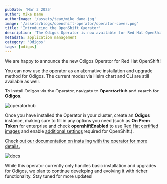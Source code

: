 ```yaml
---
pubDate: 'Mar 3 2025'
author: Mike Dame
authorImage: '/assets/team/mike_dame.jpg'
image: '/assets/blogs/openshift-operator/operator-cover.png'
title: 'Introducing the OpenShift Operator'
description: 'The Odigos Operator is now available for Red Hat OpenShift'
metadata: application management
category: 'Odigos'
tags: [odigos]
---
```


We are happy to announce the new Odigos Operator for Red Hat OpenShift!

You can now use the operator as an alternative installation and upgrade method for Odigos. The current modes via Helm chart and CLI are still available as well.

To install Odigos via the Operator, navigate to **OperatorHub** and search for **Odigos**.

![operatorhub](/assets/blogs/openshift-operator/operator-install.png)

Once you have installed the Operator in your cluster, create an **Odigos** instance, making sure to fill in any options you need (such as **On Prem Token** for enterprise and check **openshiftEnabled** to use [Red Hat certified images](/blog/openshift-certified) and enable [additional settings](https://docs.odigos.io/setup/installation-options#openshift-installation) required for OpenShift.).

[Check out our documentation on installing with the operator for more details.](https://docs.odigos.io/setup/installation-options#openshift-installation)

![docs](/assets/blogs/openshift-operator/operator-docs.png)

While this operator currently only handles basic installation and upgrades for Odigos, we plan to continue developing and evolving it with richer functionality. Stay tuned for more updates!
